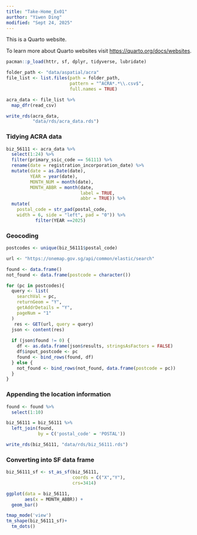 ```yaml
---
title: "Take-Home_Ex01"
aurthor: "Yiwen Ding"
modified: "Sept 24, 2025"
---
```


This is a Quarto website.

To learn more about Quarto websites visit <https://quarto.org/docs/websites>.

```r
pacman::p_load(httr, sf, dplyr, tidyverse, lubridate)
```

```r
folder_path <- "data/aspatial/acra"
file_list <- list.files(path = folder_path,
                        pattern = "^ACRA*.*\\.csv$",
                        full.names = TRUE)

acra_data <- file_list %>%
  map_dfr(read_csv)
```

```r
write_rds(acra_data,
          "data/rds/acra_data.rds")
```

### Tidying ACRA data

```r
biz_56111 <- acra_data %>%
  select(1:24) %>%
  filter(primary_ssic_code == 56111) %>%
  rename(date = registration_incorporation_date) %>%
  mutate(date = as.Date(date),
         YEAR = year(date),
         MONTH_NUM = month(date),
         MONTH_ABBR = month(date,
                            label = TRUE,
                            abbr = TRUE)) %>%
  mutate(
    postal_code = str_pad(postal_code,
    width = 6, side = "left", pad = "0")) %>%
           filter(YEAR ==2025)
```

### Geocoding

```r
postcodes <- unique(biz_56111$postal_code)

url <- "https://onemap.gov.sg/api/common/elastic/search"

found <- data.frame()
not_found <- data.frame(postcode = character())

for (pc in postcodes){
  query <- list(
    searchVal = pc,
    returnGeom = "Y",
    getAddrDetails = "Y",
    pageNum = "1"
  )
   res <- GET(url, query = query)
  json <- content(res)
  
  if (json$found != 0) {
    df <- as.data.frame(json$results, stringsAsFactors = FALSE)
    df$input_postcode <- pc
    found <- bind_rows(found, df)
  } else {
    not_found <- bind_rows(not_found, data.frame(postcode = pc))
  }
}
```

### Appending the location information

```r
found <- found %>%
  select(1:10)

biz_56111 = biz_56111 %>%
  left_join(found,
            by = C('postal_code' = 'POSTAL'))

write_rds(biz_56111, "data/rds/biz_56111.rds")
```

### Converting into SF data frame

```r
biz_56111_sf <- st_as_sf(biz_56111,
                         coords = C("X","Y"),
                         crs=3414)
```

```r
ggplot(data = biz_56111,
       aes(x = MONTH_ABBR)) +
  geom_bar()
```

```r
tmap_mode('view')
tm_shape(biz_56111_sf)+
  tm_dots()
```
